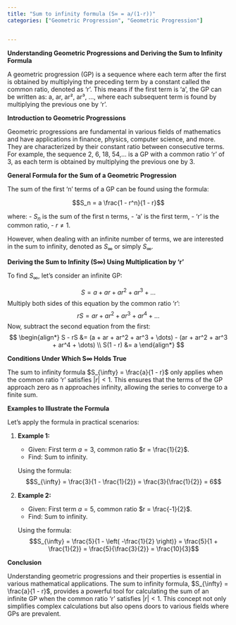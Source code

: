 ```yaml
---
title: "Sum to infinity formula (S∞ = a/(1-r))"
categories: ["Geometric Progression", "Geometric Progression"]


---
```




**Understanding Geometric Progressions and Deriving the Sum to Infinity Formula**

A geometric progression (GP) is a sequence where each term after the first is obtained by multiplying the preceding term by a constant called the common ratio, denoted as 'r'. This means if the first term is 'a', the GP can be written as: a, ar, ar², ar³, ..., where each subsequent term is found by multiplying the previous one by 'r'.

**Introduction to Geometric Progressions**

Geometric progressions are fundamental in various fields of mathematics and have applications in finance, physics, computer science, and more. They are characterized by their constant ratio between consecutive terms. For example, the sequence 2, 6, 18, 54,... is a GP with a common ratio 'r' of 3, as each term is obtained by multiplying the previous one by 3.

**General Formula for the Sum of a Geometric Progression**

The sum of the first 'n' terms of a GP can be found using the formula:

$$S_n = a \frac{1 - r^n}{1 - r}$$

where:
- $S_n$ is the sum of the first n terms,
- 'a' is the first term,
- 'r' is the common ratio,
- $r \neq 1$.

However, when dealing with an infinite number of terms, we are interested in the sum to infinity, denoted as $S_{\infty}$ or simply $S_{\infty}$.

**Deriving the Sum to Infinity (S∞) Using Multiplication by 'r'**

To find $S_{\infty}$, let's consider an infinite GP:

$$S = a + ar + ar^2 + ar^3 + \dots$$Multiply both sides of this equation by the common ratio 'r':$$rS = ar + ar^2 + ar^3 + ar^4 + \dots$$Now, subtract the second equation from the first:$$
\begin{align*}
S - rS &= (a + ar + ar^2 + ar^3 + \dots) - (ar + ar^2 + ar^3 + ar^4 + \dots) \\
S(1 - r) &= a
\end{align*}
$$

**Conditions Under Which S∞ Holds True**

The sum to infinity formula $S_{\infty} = \frac{a}{1 - r}$ only applies when the common ratio 'r' satisfies $|r| < 1$. This ensures that the terms of the GP approach zero as n approaches infinity, allowing the series to converge to a finite sum.

**Examples to Illustrate the Formula**

Let's apply the formula in practical scenarios:

1. **Example 1:**
   - Given: First term $a = 3$, common ratio $r = \frac{1}{2}$.
   - Find: Sum to infinity.
   
   Using the formula:
   $$S_{\infty} = \frac{3}{1 - \frac{1}{2}} = \frac{3}{\frac{1}{2}} = 6$$
   
2. **Example 2:**
   - Given: First term $a = 5$, common ratio $r = \frac{-1}{2}$.
   - Find: Sum to infinity.
   
   Using the formula:
   $$S_{\infty} = \frac{5}{1 - \left( -\frac{1}{2} \right)} = \frac{5}{1 + \frac{1}{2}} = \frac{5}{\frac{3}{2}} = \frac{10}{3}$$

**Conclusion**

Understanding geometric progressions and their properties is essential in various mathematical applications. The sum to infinity formula, $S_{\infty} = \frac{a}{1 - r}$, provides a powerful tool for calculating the sum of an infinite GP when the common ratio 'r' satisfies $|r| < 1$. This concept not only simplifies complex calculations but also opens doors to various fields where GPs are prevalent.
